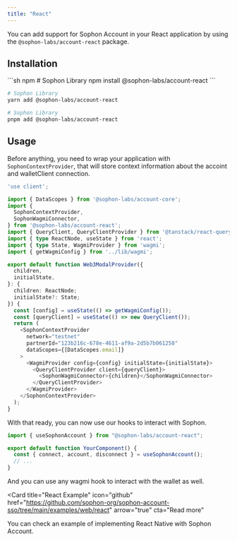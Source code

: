 ```yaml
---
title: "React"
---
```


You can add support for Sophon Account in your React application by using the `@sophon-labs/account-react` package.

## Installation

<CodeGroup>
```sh npm
# Sophon Library
npm install @sophon-labs/account-react
```

```sh yarn
# Sophon Library
yarn add @sophon-labs/account-react
```

```sh pnpm
# Sophon Library
pnpm add @sophon-labs/account-react
```

</CodeGroup>

## Usage

Before anything, you need to wrap your application with `SophonContextProvider`, that will store context information about the accoint and walletClient connection.

```ts
'use client';

import { DataScopes } from '@sophon-labs/account-core';
import {
  SophonContextProvider,
  SophonWagmiConnector,
} from '@sophon-labs/account-react';
import { QueryClient, QueryClientProvider } from '@tanstack/react-query';
import { type ReactNode, useState } from 'react';
import { type State, WagmiProvider } from 'wagmi';
import { getWagmiConfig } from '../lib/wagmi';

export default function Web3ModalProvider({
  children,
  initialState,
}: {
  children: ReactNode;
  initialState?: State;
}) {
  const [config] = useState(() => getWagmiConfig());
  const [queryClient] = useState(() => new QueryClient());
  return (
    <SophonContextProvider
      network="testnet"
      partnerId="123b216c-678e-4611-af9a-2d5b7b061258"
      dataScopes={[DataScopes.email]}
    >
      <WagmiProvider config={config} initialState={initialState}>
        <QueryClientProvider client={queryClient}>
          <SophonWagmiConnector>{children}</SophonWagmiConnector>
        </QueryClientProvider>
      </WagmiProvider>
    </SophonContextProvider>
  );
}
```

With that ready, you can now use our hooks to interact with Sophon.

```ts
import { useSophonAccount } from "@sophon-labs/account-react";

export default function YourComponent() {
  const { connect, account, disconnect } = useSophonAccount();
  // ...
}
```

And you can use any wagmi hook to interact with the wallet as well.

<Card
  title="React Example"
  icon="github"
  href="https://github.com/sophon-org/sophon-account-sso/tree/main/examples/web/react"
  arrow="true"
  cta="Read more"
>
  You can check an example of implementing React Native with Sophon Account.
</Card>
